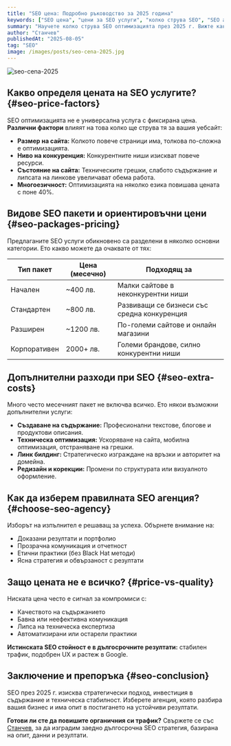 ```yaml
---
title: "SEO цена: Подробно ръководство за 2025 година"
keywords: ["SEO цена", "цени за SEO услуги", "колко струва SEO", "SEO агенция", "ценообразуване SEO"]
summary: "Научете колко струва SEO оптимизацията през 2025 г. Вижте какви са актуалните цени, какво включват пакетите и как да изберете правилната SEO агенция."
author: "Станчев"
publishedAt: "2025-08-05"
tag: "SEO"
image: /images/posts/seo-cena-2025.jpg
---
```


![seo-cena-2025](/images/posts/seo-cena-2025.jpg)

## Какво определя цената на SEO услугите? {#seo-price-factors}

SEO оптимизацията не е универсална услуга с фиксирана цена. <strong>Различни фактори</strong> влияят на това колко ще струва тя за вашия уебсайт:

- <strong>Размер на сайта:</strong> Колкото повече страници има, толкова по-сложна е оптимизацията.
- <strong>Ниво на конкуренция:</strong> Конкурентните ниши изискват повече ресурси.
- <strong>Състояние на сайта:</strong> Техническите грешки, слабото съдържание и липсата на линкове увеличават обема работа.
- <strong>Многоезичност:</strong> Оптимизацията на няколко езика повишава цената с поне 40%.

## Видове SEO пакети и ориентировъчни цени {#seo-packages-pricing}

Предлаганите SEO услуги обикновено са разделени в няколко основни категории. Ето какво можете да очаквате от тях:

<table>
  <thead>
    <tr>
      <th>Тип пакет</th>
      <th>Цена (месечно)</th>
      <th>Подходящ за</th>
    </tr>
  </thead>
  <tbody>
    <tr>
      <td>Начален</td>
      <td>~400 лв.</td>
      <td>Малки сайтове в неконкурентни ниши</td>
    </tr>
    <tr>
      <td>Стандартен</td>
      <td>~800 лв.</td>
      <td>Развиващи се бизнеси със средна конкуренция</td>
    </tr>
    <tr>
      <td>Разширен</td>
      <td>~1200 лв.</td>
      <td>По-големи сайтове и онлайн магазини</td>
    </tr>
    <tr>
      <td>Корпоративен</td>
      <td>2000+ лв.</td>
      <td>Големи брандове, силно конкурентни ниши</td>
    </tr>
  </tbody>
</table>

## Допълнителни разходи при SEO {#seo-extra-costs}

Много често месечният пакет не включва всичко. Ето някои възможни допълнителни услуги:

- <strong>Създаване на съдържание:</strong> Професионални текстове, блогове и продуктови описания.
- <strong>Техническа оптимизация:</strong> Ускоряване на сайта, мобилна оптимизация, отстраняване на грешки.
- <strong>Линк билдинг:</strong> Стратегическо изграждане на връзки и авторитет на домейна.
- <strong>Редизайн и корекции:</strong> Промени по структурата или визуалното оформление.

## Как да изберем правилната SEO агенция? {#choose-seo-agency}

Изборът на изпълнител е решаващ за успеха. Обърнете внимание на:

- Доказани резултати и портфолио
- Прозрачна комуникация и отчетност
- Етични практики (без Black Hat методи)
- Ясна стратегия и обвързаност с резултати

## Защо цената не е всичко? {#price-vs-quality}

Ниската цена често е сигнал за компромиси с:

- Качеството на съдържанието
- Бавна или неефективна комуникация
- Липса на техническа експертиза
- Автоматизирани или остарели практики

<strong>Истинската SEO стойност е в дългосрочните резултати:</strong> стабилен трафик, подобрен UX и растеж в Google.

## Заключение и препоръка {#seo-conclusion}

SEO през 2025 г. изисква стратегически подход, инвестиция в съдържание и техническа стабилност. Изберете агенция, която разбира вашия бизнес и има опит в постигането на устойчиви резултати.

<strong>Готови ли сте да повишите органичния си трафик?</strong> Свържете се със [Станчев](https://stanchev.bg/), за да изградим заедно дългосрочна SEO стратегия, базирана на опит, данни и резултати.
